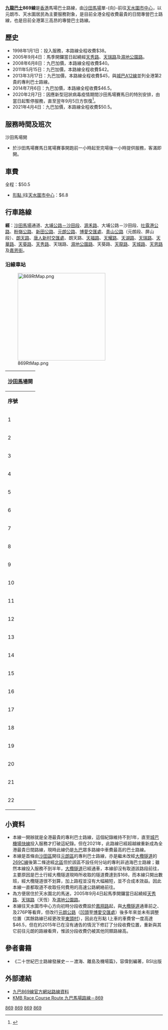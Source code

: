 {{noteTA
|1 = zh:城巴機場快線; zh-hk:城巴機場快線; zh-cn:城巴机场快线; zh-tw:城巴機場快線;
}}
{{公共汽車路線基礎資訊
|路線名稱             = 九龍巴士869線
|外文名稱             = KMB Route 869
|代表圖像             = KMB_SK6472_869.JPG
|代表圖像二           = 
|經營者               = 九龍巴士
|所屬車廠             = 屯門車廠
|路線用車             = 不固定
|起點站               = [[沙田馬場|沙田馬場]]
|途經地點             = [[吐露港公路|吐露港公路]]、[[粉嶺公路|粉嶺公路]]、[[新田公路|新田公路]]、[[元朗市中心|元朗市]]
|終點站               = [[天水圍市中心|天水圍市中心]]
|路線性質             = 賽馬日單程路線
|全程行駛里程         = 48.5公里
|全程行車時間         = 88分鐘
|服務時間             = 由尾場賽事前1小時至尾場結束後1小時提供服務
|班次頻率             = 客滿即開
|全程收費             = $50.5
|分段收費站點         = [[YOHO_MALL_形點#形點I|形點 I]]往[[天水圍市中心|天水圍市中心]]：$6.8
|服務時間以外替代路線 = 無
|主要競爭交通         = [[港鐵|港鐵]]<BR>紅色小巴（只適用於前往元朗市）
}}
'''[[九龍巴士|九龍巴士]]869線'''是[[香港|香港]]馬場巴士路線，由[[沙田馬場|沙田馬場]]單-{向}-前往[[天水圍市中心|天水圍市中心]]，以元朗市、天水圍居民為主要服務對象，是目前全港全程收費最貴的日間專營巴士路線，也是目前全港第三高昂的專營巴士路線。

==歷史==
*1998年1月1日：投入服務，本路線全程收費$38。
*2005年9月4日：馬季開鑼當日起繞經[[天秀路|天秀路]]、[[天瑞路|天瑞路]]及[[濕地公園路|濕地公園路]]。
*2008年6月8日：九巴加價，本路線全程收費$40。
*2011年5月15日：九巴加價，本路線全程收費$42。
*2013年3月17日：九巴加價，本路線全程收費$45，與[[城巴A12線|城巴A12線]]並列全港第2貴的專利巴士路線。
*2014年7月6日：九巴加價，本路線全程收費$46.5。
*2020年2月7日：因應新型冠狀病毒疫情期間沙田馬場賽馬日的特別安排，由當日起暫停服務，直至翌年9月5日方恢復<ref>{{Cite web |url=https://search.kmb.hk/KMBWebSite/AnnouncementPicture.ashx?url=1630460442_2715_0.pdf |title=沙田馬場特別巴士服務 |accessdate=2021-09-02 |archive-date=2021-09-04 |archive-url=https://web.archive.org/web/20210904220450/https://search.kmb.hk/kmbwebsite/AnnouncementPicture.ashx?url=1630460442_2715_0.pdf |dead-url=no }}</ref>。
*2021年4月4日：九巴加價，本路線全程收費$50.5。

==服務時間及班次==
;沙田馬場開
*於沙田馬場賽馬日尾場賽事開跑前一小時起至完場後一小時提供服務，客滿即開。

==車費==
全程：$50.5
*[[YOHO_MALL_形點#形點I|形點 I]]往[[天水圍市中心|天水圍市中心]]：$6.8
{{fare-remarks|KMB|fcs=N}}

==行車路線==
'''經'''：[[沙田馬場|沙田馬場]]通道、[[大埔公路－沙田段|大埔公路－沙田段]]、[[源禾路|源禾路]]、大埔公路－沙田段、[[吐露港公路|吐露港公路]]、[[粉嶺公路|粉嶺公路]]、[[新田公路|新田公路]]、[[元朗公路|元朗公路]]、[[博愛交匯處|博愛交匯處]]、[[青山公路|青山公路]]（元朗段、屏山段）、[[朗天路|朗天路]]、[[唐人新村交匯處|唐人新村交匯處]]、朗天路、[[天福路|天福路]]、[[天耀路|天耀路]]、[[天湖路|天湖路]]、[[天瑞路|天瑞路]]、[[香港天水圍街道列表|天華路]]、[[天葵路|天葵路]]、[[天秀路|天秀路]]、天瑞路、[[濕地公園路|濕地公園路]]、天葵路、[[天龍路|天龍路]]、[[天城路_(香港)|天城路]]、[[天恩路|天恩路]]及[[嘉恩街|嘉恩街]]。

===沿線車站===
[[File:869RtMap.png|280px]]
{|class="wikitable" style="text-align: center"
!colspan=3|[[沙田馬場|沙田馬場]]開
|-
!'''序號'''!!'''車站名稱'''!!'''位置'''
|-
|1||colspan=2|[[沙田馬場巴士總站|沙田馬場巴士總站]]
{{Routemapbreak|colspan=3|{{SR|9}}[[吐露港公路|吐露港公路]]至[[元朗公路|元朗公路]]、[[博愛交匯處|博愛交匯處]]}}
|-
|2||[[YOHO_MALL_形點#形點I|形點 I]]||rowspan=5|[[青山公路－元朗段|青山公路－元朗段]]
|-
|3||{{tsl|zh-yue|又新街|又新街}}（S4）
|-
|4||[[大棠路|大棠路]]（S7）
|-
|5||[[康樂路|康樂路]]（S10）
|-
|6||[[元朗警署|元朗警署]]（S14）
|-
|7||[[水邊村_(元朗區)|水邊村]]||[[青山公路－屏山段|青山公路－屏山段]]
{{Routemapbreak|colspan=3|[[朗天路|朗天路]]}}
|-
|8||[[聚星樓|聚星樓]]||[[天福路|天福路]]
|-
|9||[[天盛苑|天盛苑]]||[[天耀路|天耀路]]
|-
|10||[[嘉湖山莊#賞湖居（第2期）|賞湖居]]||[[天湖路|天湖路]]
|-
|11||[[天水圍公園|天水圍公園]]||rowspan=3|[[天瑞路|天瑞路]]
|-
|12||[[天瑞邨|天瑞邨]]
|-
|13||[[天華邨|天華邨]]
|-
|14||[[天悅邨|天悅邨]]||rowspan=2|[[香港天水圍街道列表|天華路]]
|-
|15||[[天晴邨|天晴邨]]晴彩樓
|-
|16||天晴邨晴雲樓||[[天葵路|天葵路]]
|-
|17||[[天富苑|天富苑]]能富閣||[[天秀路|天秀路]]
|-
|18||[[天澤邨|天澤邨]]||天瑞路
|-
|19||[[香港濕地公園|香港濕地公園]]||[[濕地公園路|濕地公園路]]
|-
|20||[[香港青年協會李兆基書院|香港青年協會李兆基書院]]||rowspan=2|天葵路
|-
|21||[[嘉湖山莊#美湖居（第6期）|美湖居]]
|-
|22||[[天水圍市中心|天水圍市中心]]巴士總站||[[天水圍市中心公共運輸交匯處|天水圍市中心公共運輸交匯處]]
|}

==小資料==
*本線一開辦就是全港最貴的專利巴士路線，這個紀錄維持不到1年，直至[[城巴機場快線|城巴機場快線]]投入服務才打破這紀錄。但在2021年，此路線已經超越{{CTB|A10}}線重新成為全港最貴日間路線，現時此線仍是[[九巴|九巴]]眾多路線中車費最高的巴士路線。
*本線是首條由[[沙田區|沙田區]]開往[[元朗區|元朗區]]的專利巴士路線，亦是繼未改經[[大欖隧道|大欖隧道]]的[[九龍巴士269C線|269C線]]後第二條途經[[北區_(香港)|北區]]但於該區不設任何分站的專利非過海巴士路線；雖然本線投入服務不到半年，[[大欖隧道|大欖隧道]]已經通車，本線卻沒有取道該路段前往，主要原因是巴士行經大欖隧道現時所收取的隧道費達到$168，而本線只開出數班，經大欖隧道很不划算，加上路程並沒有大幅縮短，並不合成本效益。因此本線一直都取道不收取任何費用的高速公路網絡前往。
*為方便居住於天水圍北的馬迷，2005年9月4日起馬季開鑼當日起繞經[[天秀路|天秀路]]、[[天瑞路|天瑞路]]（天恆）及[[濕地公園路|濕地公園路]]。
*本線往天水圍市中心方向初時分段收費設於[[鳳翔路|鳳翔路]]起，與[[大欖隧道|大欖隧道]]通車前之{{KMB|269C}}、{{KMB|276}}及276P等看齊，但改行[[元朗公路|元朗公路]]（[[凹頭|凹頭]]至[[博愛交匯處|博愛交匯處]]）後多年來並未有調整位置（其餘路線已經更改至[[東頭平房區|東頭村]]），因此在形點 I上車的車費曾一度高達$46.5，但在約2015年已在沒有通告的情況下修訂了分段收費位置，重新與其它前往元朗的路線看齊，惟該分段收費仍被其他同類路線高。

==參者書籍==
{{references}}
*《二十世紀巴士路線發展史－－渡海、離島及機場篇》，容偉釗編著，BSI出版

==外部連結==
{{commonscat|KMB Route 869}}
*[http://www.kmb.hk/chinese.php?page=search&prog=route_no.php&route_no=869 九巴869線官方網站路線資料]
*[http://www.681busterminal.com/869.html KMB Race Course Route 九巴馬場路線－869] {{Wayback|url=http://www.681busterminal.com/869.html |date=20200930184945 }}

{{沙田區巴士路線列表}}{{元朗區巴士路線列表}}{{香港賽馬日特別巴士路線}}

[[Category:九龍巴士路線|869]]
[[Category:沙田區巴士路線|869]]
[[Category:元朗區巴士路線|869]]
[[Category:香港賽馬日特別巴士路線|869]]